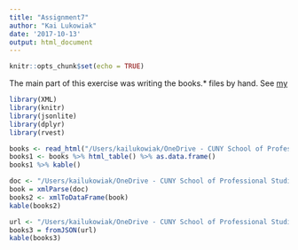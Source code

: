 ```yaml
---
title: "Assignment7"
author: "Kai Lukowiak"
date: '2017-10-13'
output: html_document
---
```


```r
knitr::opts_chunk$set(echo = TRUE)
```

The main part of this exercise was writing the books.* files by hand. See [my]()


```r
library(XML)
library(knitr)
library(jsonlite)
library(dplyr)
library(rvest)

```


```r
books <- read_html("/Users/kailukowiak/OneDrive - CUNY School of Professional Studies/DATA 607 Repository/Assigments/Week_7/books.html")
books1 <- books %>% html_table() %>% as.data.frame() 
books1 %>% kable()
```

```r

doc <- "/Users/kailukowiak/OneDrive - CUNY School of Professional Studies/DATA 607 Repository/Assigments/Week_7/books.xml"
book = xmlParse(doc)
books2 <- xmlToDataFrame(book)
kable(books2)

```




```r
url <- "/Users/kailukowiak/OneDrive - CUNY School of Professional Studies/DATA 607 Repository/Assigments/Week_7/books.json"
books3 = fromJSON(url)
kable(books3)
```


